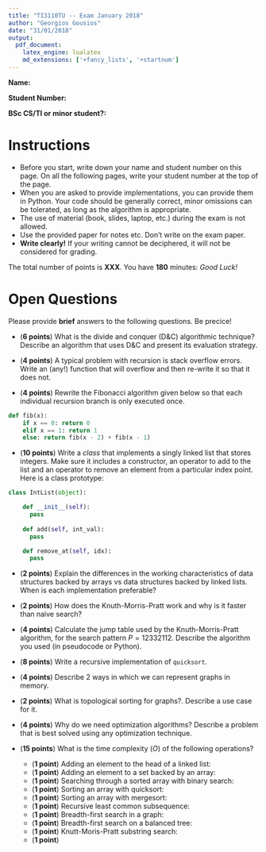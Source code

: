 ```yaml
---
title: "TI3110TU -- Exam January 2018"
author: "Georgios Gousios"
date: "31/01/2018"
output:
  pdf_document:
    latex_engine: lualatex
    md_extensions: ['+fancy_lists', '+startnum']
---
```


**Name:**

**Student Number:**

**BSc CS/TI or minor student?: **

# Instructions

* Before you start, write down your name and student number on this page.
On all the following pages, write your student number at the top of the page.
* When you are asked to provide implementations, you can provide them in
Python. Your code should be generally correct, minor omissions
can be tolerated, as long as the algorithm is appropriate.
* The use of material (book, slides, laptop, etc.) during the exam is not allowed.
* Use the provided paper for notes etc. Don't write on the exam paper.
* **Write clearly!** If your writing cannot be deciphered, it will not be
considered for grading.

The total number of points is **XXX**. You have **180** minutes: _Good Luck!_

# Open Questions

Please provide **brief** answers to the following questions. Be precice!

* (**6 points**) What is the divide and conquer (D&C) algorithmic technique? 
Describe an algorithm that uses D&C and present its evaluation strategy.

* (**4 points**) A typical problem with recursion is stack overflow errors.
Write an (any!) function that will overflow and then re-write it so that it does
not.

* (**4 points**) Rewrite the Fibonacci algorithm given below so that
each individual recursion branch is only executed once.

```python
def fib(x):
    if x == 0: return 0
    elif x == 1: return 1
    else: return fib(x - 2) + fib(x - 1)
```

* (**10 points**) Write a _class_ that implements a singly linked list that stores
integers. Make sure it includes a constructor, an operator to add to the list
and an operator to remove an element from a particular index point. 
Here is a class prototype:

```python
class IntList(object):

    def __init__(self):
      pass
        
    def add(self, int_val):
      pass

    def remove_at(self, idx):
      pass
```

* (**2 points**) Explain the differences in the working characteristics of
data structures backed by arrays vs data structures backed by linked lists.
When is each implementation preferable?


* (**2 points**) How does the Knuth-Morris-Pratt work and why is it faster
than naive search?


* (**4 points**) Calculate the jump table used by the Knuth-Morris-Pratt 
algorithm, for the search pattern $P=12332112$. Describe the algorithm you
used (in pseudocode or Python).

* (**8 points**) Write a recursive implementation of `quicksort`.

* (**4 points**) Describe 2 ways in which we can represent graphs in memory.

* (**2 points**) What is topological sorting for graphs?. Describe a use case
for it.


* (**4 points**) Why do we need optimization algorithms? Describe a problem
that is best solved using any optimization technique.

* (**15 points**) What is the time complexity ($O$) of the following operations?

  * (**1 point**) Adding an element to the head of a linked list: 
  * (**1 point**) Adding an element to a set backed by an array: 
  * (**1 point**) Searching through a sorted array with binary search:
  * (**1 point**) Sorting an array with quicksort:
  * (**1 point**) Sorting an array with mergesort:
  * (**1 point**) Recursive least common subsequence:
  * (**1 point**) Breadth-first search in a graph:
  * (**1 point**) Breadth-first search on a balanced tree:
  * (**1 point**) Knutt-Moris-Pratt substring search:
  * (**1 point**) 
  
  

